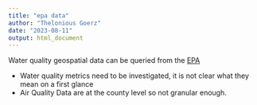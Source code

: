 ```yaml
---
title: "epa data"
author: "Thelonious Goerz"
date: "2023-08-11"
output: html_document
---
```


Water quality geospatial data can be queried from the [EPA](https://www.waterqualitydata.us/#countrycode=US&mimeType=csv&providers=NWIS&providers=STEWARDS&providers=STORET)

- Water quality metrics need to be investigated, it is not clear what they mean on a first glance
- Air Quality Data are at the county level so not granular enough. 